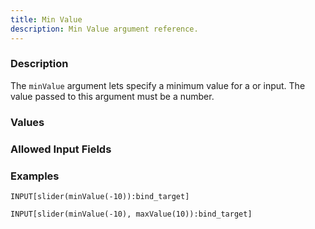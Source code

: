 ```yaml
---
title: Min Value
description: Min Value argument reference.
---
```



<InputFieldArgumentInfo type={InputFieldArgumentType.MIN_VALUE}></InputFieldArgumentInfo>

### Description

The `minValue` argument lets specify a minimum value for a <InputFieldLink type={InputFieldType.SLIDER}></InputFieldLink> or <InputFieldLink type={InputFieldType.PROGRESS_BAR}></InputFieldLink> input.
The value passed to this argument must be a number.

### Values

<InputFieldArgumentValuesInfo type={InputFieldArgumentType.MIN_VALUE}></InputFieldArgumentValuesInfo>

### Allowed Input Fields

<InputFieldArgumentAllowedInputFields type={InputFieldArgumentType.MIN_VALUE}></InputFieldArgumentAllowedInputFields>

### Examples

```meta-bind
INPUT[slider(minValue(-10)):bind_target]
```

```meta-bind
INPUT[slider(minValue(-10), maxValue(10)):bind_target]
```
